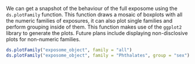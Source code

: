 We can get a snapshot of the behaviour of the full exposome using the `ds.plotFamily` function. This function draws a mosaic of boxplots with all the numeric families of exposures, it can also plot single families and perform grouping inside of them. This function makes use of the `ggplot2` library to generate the plots. Future plans include displaying non-disclosive plots for non-numeric families.

```r
ds.plotFamily("exposome_object", family = "all")
ds.plotFamily("exposome_object", family = "Phthalates", group = "sex")
```